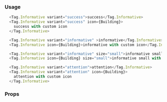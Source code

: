 ### Usage

```javascript type=expo
  <Tag.Informative variant="success">success</Tag.Informative>
  <Tag.Informative variant="success" icon={Building}>
    success with custom icon
  </Tag.Informative>

  <Tag.Informative variant="informative" >informative</Tag.Informative>
  <Tag.Informative icon={Building}>informative with custom icon</Tag.Informative>

  <Tag.Informative variant="informative" size="small">informative small</Tag.Informative>
  <Tag.Informative icon={Building} size="small">informative small with custom icon</Tag.Informative>

  <Tag.Informative variant="attention">attention</Tag.Informative>
  <Tag.Informative variant="attention" icon={Building}>
    attention with custom icon
  </Tag.Informative>
```

### Props

<PropsTable component="Tag.Informative" platform="native" />
